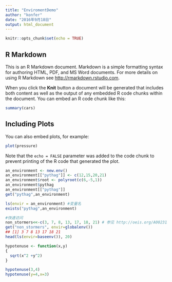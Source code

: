 ```yaml
---
title: "EnviromentDemo"
author: "konfer"
date: "2016年9月18日"
output: html_document
---
```


```r
knitr::opts_chunk$set(echo = TRUE)
```

## R Markdown

This is an R Markdown document. Markdown is a simple formatting syntax for authoring HTML, PDF, and MS Word documents. For more details on using R Markdown see <http://rmarkdown.rstudio.com>.

When you click the **Knit** button a document will be generated that includes both content as well as the output of any embedded R code chunks within the document. You can embed an R code chunk like this:

```r
summary(cars)
```

## Including Plots

You can also embed plots, for example:

```r
plot(pressure)
```

Note that the `echo = FALSE` parameter was added to the code chunk to prevent printing of the R code that generated the plot.


```r

an_environment <- new.env()
an_environment[["pythag"]] <- c(12,15,20,21)
an_environment$root <- polyroot(c(6,-5,1))
an_environment$pythag
an_environment[["pythag"]]
get("pythag",an_environment)

ls(envir = an_environment) #变量名
exists("pythag",an_environment)

#快速访问
non_stormers<<-c(3, 7, 8, 13, 17, 18, 21) # 参见 http://oeis.org/A002312
get("non_stormers", envir=globalenv())
## [1] 3 7 8 13 17 18 21
head(ls(envir=baseenv()), 20)

hypotenuse <- function(x,y)
{
  sqrt(x^2 +y^2)
}

hypotenuse(3,4)
hypotenuse(y=4,x=3)







```
















